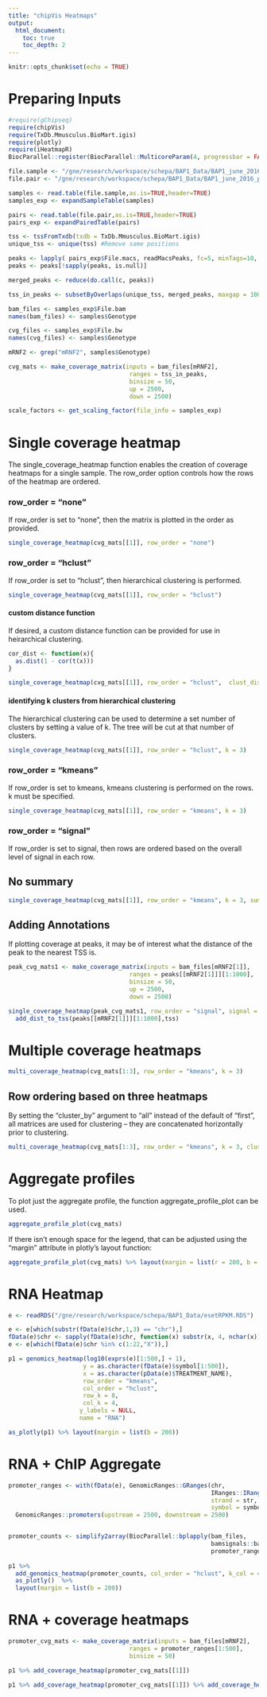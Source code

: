 ```yaml
---
title: "chipVis Heatmaps"
output: 
  html_document:
    toc: true
    toc_depth: 2
---
```



```r
knitr::opts_chunk$set(echo = TRUE)
```

# Preparing Inputs

```r
#require(gChipseq)
require(chipVis)
require(TxDb.Mmusculus.BioMart.igis)
require(plotly)
require(iHeatmapR)
BiocParallel::register(BiocParallel::MulticoreParam(4, progressbar = FALSE))
```

```r

file.sample <- "/gne/research/workspace/schepa/BAP1_Data/BAP1_june_2016_samples.txt"
file.pair <- "/gne/research/workspace/schepa/BAP1_Data/BAP1_june_2016_pairs.txt"

samples <- read.table(file.sample,as.is=TRUE,header=TRUE)
samples_exp <- expandSampleTable(samples)

pairs <- read.table(file.pair,as.is=TRUE,header=TRUE)
pairs_exp <- expandPairedTable(pairs)

tss <- tssFromTxdb(txdb = TxDb.Mmusculus.BioMart.igis)
unique_tss <- unique(tss) #Remove same positions

peaks <- lapply( pairs_exp$File.macs, readMacsPeaks, fc=5, minTags=10, fdr=0.1)
peaks <- peaks[!sapply(peaks, is.null)]

merged_peaks <- reduce(do.call(c, peaks))

tss_in_peaks <- subsetByOverlaps(unique_tss, merged_peaks, maxgap = 1000)

bam_files <- samples_exp$File.bam
names(bam_files) <- samples$Genotype

cvg_files <- samples_exp$File.bw
names(cvg_files) <- samples$Genotype

mRNF2 <- grep("mRNF2", samples$Genotype)

cvg_mats <- make_coverage_matrix(inputs = bam_files[mRNF2],
                                  ranges = tss_in_peaks,
                                  binsize = 50,
                                  up = 2500,
                                  down = 2500)

scale_factors <- get_scaling_factor(file_info = samples_exp)

```

# Single coverage heatmap 

The single_coverage_heatmap function enables the creation of coverage heatmaps for a single sample.  The row_order option controls how the rows of the heatmap are ordered.  

### row_order = "none"

If row_order is set to "none", then the matrix is plotted in the order as provided.

```r
single_coverage_heatmap(cvg_mats[[1]], row_order = "none") 
```


### row_order = "hclust"

If row_order is set to "hclust", then hierarchical clustering is performed.

```r
single_coverage_heatmap(cvg_mats[[1]], row_order = "hclust")
```


#### custom distance function 

If desired, a custom distance function can be provided for use in heirarchical clustering.

```r
cor_dist <- function(x){
  as.dist(1 - cor(t(x)))
}

single_coverage_heatmap(cvg_mats[[1]], row_order = "hclust",  clust_dist = cor_dist) 
```


#### identifying k clusters from hierarchical clustering

The hierarchical clustering can be used to determine a set number of clusters by setting a value of k.  The tree will be cut at that number of clusters.

```r
single_coverage_heatmap(cvg_mats[[1]], row_order = "hclust", k = 3) 
```

### row_order = "kmeans"

If row_order is set to kmeans, kmeans clustering is performed on the rows. k must be specified.

```r
single_coverage_heatmap(cvg_mats[[1]], row_order = "kmeans", k = 3)
```

### row_order = "signal"

If row_order is set to signal, then rows are ordered based on the overall level of signal in each row.

## No summary

```r
single_coverage_heatmap(cvg_mats[[1]], row_order = "kmeans", k = 3, summary = FALSE) %>% plot_iHeatmap()
```


## Adding Annotations

If plotting coverage at peaks, it may be of interest what the distance of the peak to the nearest TSS is.  

```r
peak_cvg_mats1 <- make_coverage_matrix(inputs = bam_files[mRNF2[1]],
                                  ranges = peaks[[mRNF2[1]]][1:1000],
                                  binsize = 50,
                                  up = 2500,
                                  down = 2500)

single_coverage_heatmap(peak_cvg_mats1, row_order = "signal", signal = rowSums(peak_cvg_mats1)) %>% 
  add_dist_to_tss(peaks[[mRNF2[1]]][1:1000],tss)

```

# Multiple coverage heatmaps 

```r
multi_coverage_heatmap(cvg_mats[1:3], row_order = "kmeans", k = 3)  
```

## Row ordering based on three heatmaps

By setting the "cluster_by" argument to "all" instead of the default of "first", all matrices are used for clustering -- they are concatenated horizontally prior to clustering.  

```r
multi_coverage_heatmap(cvg_mats[1:3], row_order = "kmeans", k = 3, cluster_by = "all")  
```

# Aggregate profiles

To plot just the aggregate profile, the function aggregate_profile_plot can be used.

```r
aggregate_profile_plot(cvg_mats)
```

If there isn't enough space for the legend, that can be adjusted using the "margin" attribute in plotly's layout function:

```r
aggregate_profile_plot(cvg_mats) %>% layout(margin = list(r = 200, b = 100))
```


# RNA Heatmap

```r

e <- readRDS("/gne/research/workspace/schepa/BAP1_Data/esetRPKM.RDS")

e <- e[which(substr(fData(e)$chr,1,3) == "chr"),]
fData(e)$chr <- sapply(fData(e)$chr, function(x) substr(x, 4, nchar(x)))
e <- e[which(fData(e)$chr %in% c(1:22,"X")),]

p1 = genomics_heatmap(log10(exprs(e)[1:500,] + 1), 
                     y = as.character(fData(e)$symbol[1:500]), 
                     x = as.character(pData(e)$TREATMENT_NAME), 
                     row_order = "kmeans", 
                     col_order = "hclust", 
                     row_k = 8, 
                     col_k = 4,
                    y_labels = NULL,
                    name = "RNA") 

as_plotly(p1) %>% layout(margin = list(b = 200))

```


# RNA + ChIP Aggregate

```r
promoter_ranges <- with(fData(e), GenomicRanges::GRanges(chr,
                                                         IRanges::IRanges(start,start),
                                                         strand = str,
                                                         symbol = symbol)) %>%
  GenomicRanges::promoters(upstream = 2500, downstream = 2500)


promoter_counts <- simplify2array(BiocParallel::bplapply(bam_files,
                                                         bamsignals::bamCount,
                                                         promoter_ranges[1:500]))
 
p1 %>% 
  add_genomics_heatmap(promoter_counts, col_order = "hclust", k_col = 4, scale_method = "normalize", name = "ChIP") %>%
  as_plotly()  %>% 
  layout(margin = list(b = 200))

```


# RNA + coverage heatmaps

```r
promoter_cvg_mats <- make_coverage_matrix(inputs = bam_files[mRNF2],
                                  ranges = promoter_ranges[1:500],
                                  binsize = 50)

p1 %>% add_coverage_heatmap(promoter_cvg_mats[[1]]) 

```

```r
p1 %>% add_coverage_heatmap(promoter_cvg_mats[[1]]) %>% add_coverage_heatmap(promoter_cvg_mats[[2]]) 

```









